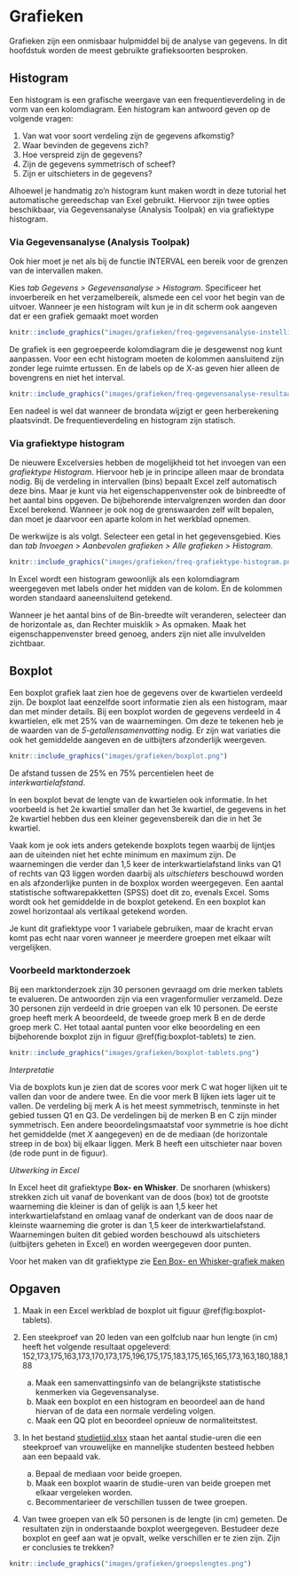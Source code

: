 # Grafieken {#grafieken}

:::{.chapterintro}
Grafieken zijn een onmisbaar hulpmiddel bij de analyse van gegevens. In dit hoofdstuk worden de meest gebruikte grafieksoorten besproken.
:::

## Histogram {#graf-histogram}

Een histogram is een grafische weergave van een frequentieverdeling in de vorm van een kolomdiagram. Een histogram kan antwoord geven op de volgende vragen:

1. Van wat voor soort verdeling zijn de gegevens afkomstig?
1. Waar bevinden de gegevens zich?
1. Hoe verspreid zijn de gegevens?
1. Zijn de gegevens symmetrisch of scheef?
1. Zijn er uitschieters in de gegevens?

Alhoewel je handmatig zo'n histogram kunt maken wordt in deze tutorial het automatische gereedschap van Exel gebruikt. Hiervoor zijn twee opties beschikbaar, via Gegevensanalyse (Analysis Toolpak) en via grafiektype histogram.

### Via Gegevensanalyse (Analysis Toolpak) {.unnumbered}

Ook hier moet je net als bij de functie INTERVAL een bereik voor de grenzen van de intervallen maken.

Kies *tab Gegevens > Gegevensanalyse > Histogram*. Specificeer het invoerbereik en het verzamelbereik, alsmede een cel voor het begin van de uitvoer. Wanneer je een histogram wilt kun je in dit scherm ook aangeven dat er een grafiek gemaakt moet worden

```r
knitr::include_graphics("images/grafieken/freq-gegevensanalyse-instelling.png")
```

De grafiek is een gegroepeerde kolomdiagram die je desgewenst nog kunt aanpassen. Voor een echt histogram moeten de kolommen aansluitend zijn zonder lege ruimte ertussen. En de labels op de X-as geven hier alleen de bovengrens en niet het interval.

```r
knitr::include_graphics("images/grafieken/freq-gegevensanalyse-resultaat.png")
```

Een nadeel is wel dat wanneer de brondata wijzigt er geen herberekening plaatsvindt. De frequentieverdeling en histogram zijn statisch.

### Via grafiektype histogram {.unnumbered}

De nieuwere Excelversies hebben de mogelijkheid tot het invoegen van een *grafiektype Histogram*. Hiervoor heb je in principe alleen maar de brondata nodig. Bij de verdeling in intervallen (bins) bepaalt Excel zelf automatisch deze bins. Maar je kunt via het eigenschappenvenster ook de binbreedte of het aantal bins opgeven. De bijbehorende intervalgrenzen worden dan door Excel berekend. Wanneer je ook nog de grenswaarden zelf wilt bepalen, dan moet je daarvoor een aparte kolom in het werkblad opnemen.

De werkwijze is als volgt. Selecteer een getal in het gegevensgebied. Kies dan *tab Invoegen > Aanbevolen grafieken > Alle grafieken > Histogram*.

```r
knitr::include_graphics("images/grafieken/freq-grafiektype-histogram.png")
```

In Excel wordt een histogram gewoonlijk als een kolomdiagram weergegeven met labels onder het midden van de kolom. En de kolommen worden standaard aaneensluitend getekend.

:::{ .tip}
Wanneer je het aantal bins of de Bin-breedte wilt veranderen, selecteer dan de horizontale as, dan Rechter muisklik > As opmaken. Maak het eigenschappenvenster breed genoeg, anders zijn niet alle invulvelden zichtbaar.
:::

## Boxplot {#graf-boxplot}

Een boxplot grafiek laat zien hoe de gegevens over de kwartielen verdeeld zijn. De boxplot laat eenzelfde soort informatie zien als een histogram, maar dan met minder details. Bij een boxplot worden de gegevens verdeeld in 4 kwartielen, elk met 25% van de waarnemingen. Om deze te tekenen heb je de waarden van de *5-getallensamenvatting* nodig. Er zijn wat variaties die ook het gemiddelde aangeven en de uitbijters afzonderlijk weergeven.

```r
knitr::include_graphics("images/grafieken/boxplot.png")
```

De afstand tussen de 25% en 75% percentielen heet de *interkwartielafstand*.

In een boxplot bevat de lengte van de kwartielen ook informatie. In het voorbeeld is het 2e kwartiel smaller dan het 3e kwartiel, de gegevens in het 2e kwartiel hebben dus een kleiner gegevensbereik dan die in het 3e kwartiel.

Vaak kom je ook iets anders getekende boxplots tegen waarbij de lijntjes aan de uiteinden niet het echte minimum en maximum zijn. De waarnemingen die verder dan 1,5 keer de interkwartielafstand links van Q1 of rechts van Q3 liggen worden daarbij als *uitschieters* beschouwd worden en als afzonderlijke punten in de boxplox worden weergegeven. Een aantal statistische softwarepakketten (SPSS) doet dit zo, evenals Excel. Soms wordt ook het gemiddelde in de boxplot getekend. En een boxplot kan zowel horizontaal als vertikaal getekend worden.

Je kunt dit grafiektype voor 1 variabele gebruiken, maar de kracht ervan komt pas echt naar voren wanneer je meerdere groepen met elkaar wilt vergelijken.

### Voorbeeld marktonderzoek

Bij een marktonderzoek zijn 30 personen gevraagd om drie merken tablets te evalueren. De antwoorden zijn via een vragenformulier verzameld. Deze 30 personen zijn verdeeld in drie groepen van elk 10 personen. De eerste groep heeft merk A beoordeeld, de tweede groep merk B en de derde groep merk C. Het totaal aantal punten voor elke beoordeling en een bijbehorende boxplot zijn in figuur \@ref(fig:boxplot-tablets) te zien.

```r
knitr::include_graphics("images/grafieken/boxplot-tablets.png")
```

*Interpretatie*

Via de boxplots kun je zien dat de scores voor merk C wat hoger lijken uit te vallen dan voor de andere twee. En die voor merk B lijken iets lager uit te vallen. De verdeling bij merk A is het meest symmetrisch, tenminste in het gebied tussen Q1 en Q3. De verdelingen bij de merken B en C zijn minder symmetrisch. Een andere beoordelingsmaatstaf voor symmetrie is hoe dicht het gemiddelde (met *X* aangegeven) en de de mediaan (de horizontale streep in de box) bij elkaar liggen. Merk B heeft een uitschieter naar boven (de rode punt in de figuur).

*Uitwerking in Excel*

In Excel heet dit grafiektype **Box- en Whisker**. De snorharen (whiskers) strekken zich uit vanaf de bovenkant van de doos (box) tot de grootste waarneming die kleiner is dan of gelijk is aan 1,5 keer het interkwartielafstand en omlaag vanaf de onderkant van de doos naar de kleinste waarneming die groter is dan 1,5 keer de interkwartielafstand. Waarnemingen buiten dit gebied worden beschouwd als uitschieters (uitbijters geheten in Excel) en worden weergegeven door punten.

Voor het maken van dit grafiektype zie [Een Box- en Whisker-grafiek maken](https://support.microsoft.com/nl-nl/office/een-box-en-whisker-grafiek-maken-62f4219f-db4b-4754-aca8-4743f6190f0d?ui=nl-nl&rs=nl-nl&ad=nl)

## Opgaven {#opg-grafieken}

::: {.sectionexercise}
1. Maak in een Excel werkblad de boxplot uit figuur \@ref(fig:boxplot-tablets).

1. Een steekproef van 20 leden van een golfclub naar hun lengte (in cm) heeft het volgende resultaat opgeleverd: 152,173,175,163,173,170,173,175,196,175,175,183,175,165,165,173,163,180,188,188

    a. Maak een samenvattingsinfo van de belangrijkste statistische kenmerken via Gegevensanalyse.
    b. Maak een boxplot en een histogram en beoordeel aan de hand hiervan of de data een normale verdeling volgen.
    c. Maak een QQ plot en beoordeel opnieuw de normaliteitstest.

1. In het bestand [studietijd.xlsx](data/studietijd.xlsx) staan het aantal studie-uren die een steekproef van vrouwelijke en mannelijke studenten besteed hebben aan een bepaald vak.

    a. Bepaal de mediaan voor beide groepen.
    b. Maak een boxplot waarin de studie-uren van beide groepen met elkaar vergeleken worden.
    c. Becommentarieer de verschillen tussen de twee groepen.

1. Van twee groepen van elk 50 personen is de lengte (in cm) gemeten. De resultaten zijn in onderstaande boxplot weergegeven. Bestudeer deze boxplot en geef aan wat je opvalt, welke verschillen er te zien zijn. Zijn er conclusies te trekken?

```r
knitr::include_graphics("images/grafieken/groepslengtes.png")
```

:::
